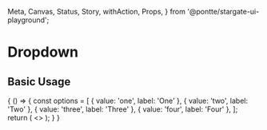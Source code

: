   Meta,
  Canvas,
  Status,
  Story,
  withAction,
  Props,
} from '@pontte/stargate-ui-playground';


<Meta title="Core/Form Elements/Dropdown" component={Dropdown} />

# Dropdown

<Status type="rc" />

## Basic Usage

<Canvas>
  <Story name="Basic Usage" parameters={{
    jest: ['Dropdown.spec.jsx'],
  }}>
    {
      () => {
        const options = [
          { value: 'one', label: 'One' },
          { value: 'two', label: 'Two' },
          { value: 'three', label: 'Three' },
          { value: 'four', label: 'Four' },
        ];
        return (
          <>
            <Dropdown
              name="dropdownTeste"
              options={options}
              placeholder="Selecione um número"
            />
            <Dropdown
              name="dropdownTeste2"
              options={options}
            />
          </>
        );
      }
    }
  </Story>
</Canvas>

<Props component={Dropdown} />

